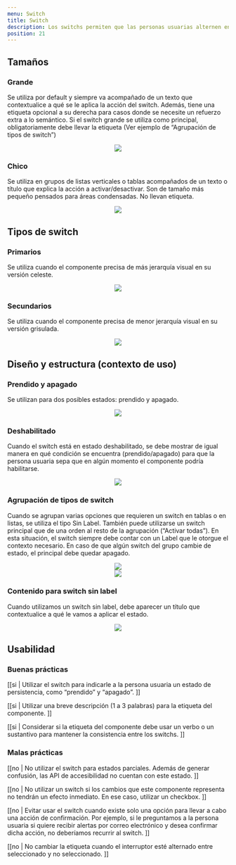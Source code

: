```yaml
---
menu: Switch
title: Switch
description: Los switchs permiten que las personas usuarias alternen entre dos estados posibles, como “prendido” y “apagado”. Su efecto es automático y no necesita de una confirmación como es en el caso de un Checkbox.
position: 21
---
```


## Tamaños

### Grande

Se utiliza por default y siempre va acompañado de un texto que contextualice a qué se le aplica la acción del switch. Además, tiene una etiqueta opcional a su derecha para casos donde se necesite un refuerzo extra a lo semántico. Si el switch grande se utiliza como principal, obligatoriamente debe llevar la etiqueta (Ver ejemplo de “Agrupación de tipos de switch”)

<div align="center" class="mt-5">
  <img src="/componentes/switch/imagen-0.png" />
</div>

### Chico

Se utiliza en grupos de listas verticales o tablas acompañados de un texto o título que explica la acción a activar/desactivar. Son de tamaño más pequeño pensados para áreas condensadas. No llevan etiqueta.

<div align="center" class="mt-5">
  <img src="/componentes/switch/imagen-1.png" />
</div>

## Tipos de switch

### Primarios

Se utiliza cuando el componente precisa de más jerarquía visual en su versión celeste.

<div align="center" class="mt-5">
  <img src="/componentes/switch/imagen-2.png" />
</div>

### Secundarios

Se utiliza cuando el componente precisa de menor jerarquía visual en su versión grisulada.

<div align="center" class="mt-5">
  <img src="/componentes/switch/imagen-3.png" />
</div>

## Diseño y estructura (contexto de uso)

### Prendido y apagado

Se utilizan para dos posibles estados: prendido y apagado.

<div align="center" class="mt-5">
  <img src="/componentes/switch/imagen-4.png" />
</div>

### Deshabilitado

Cuando el switch está en estado deshabilitado, se debe mostrar de igual manera en qué condición se encuentra (prendido/apagado) para que la persona usuaria sepa que en algún momento el componente podría habilitarse.

<div align="center" class="mt-5">
  <img src="/componentes/switch/imagen-5.png" />
</div>

### Agrupación de tipos de switch

Cuando se agrupan varias opciones que requieren un switch en tablas o en listas, se utiliza el tipo Sin Label. También puede utilizarse un switch principal que de una orden al resto de la agrupación (“Activar todas”). En esta situación, el switch siempre debe contar con un Label que le otorgue el contexto necesario. En caso de que algún switch del grupo cambie de estado, el principal debe quedar apagado.

<div align="center" class="mt-5">
  <img src="/componentes/switch/imagen-6.png" />
</div>

<div align="center" class="mt-5">
  <img src="/componentes/switch/imagen-7.png" />
</div>

### Contenido para switch sin label

Cuando utilizamos un switch sin label, debe aparecer un título que contextualice a qué le vamos a aplicar el estado.

<div align="center" class="mt-5">
  <img src="/componentes/switch/imagen-8.png" />
</div>

## Usabilidad

### Buenas prácticas

[[si | Utilizar el switch para indicarle a la persona usuaria un estado de persistencia, como “prendido” y “apagado”. ]]

[[si | Utilizar una breve descripción (1 a 3 palabras) para la etiqueta del componente. ]]

[[si | Considerar si la etiqueta del componente debe usar un verbo o un sustantivo para mantener la consistencia entre los switchs. ]]

### Malas prácticas

[[no | No utilizar el switch para estados parciales. Además de generar confusión, las API de accesibilidad no cuentan con este estado. ]]

[[no | No utilizar un switch si los cambios que este componente representa no tendrán un efecto inmediato. En ese caso, utilizar un checkbox. ]]

[[no | Evitar usar el switch cuando existe solo una opción para llevar a cabo una acción de confirmación. Por ejemplo, si le preguntamos a la persona usuaria si quiere recibir alertas por correo electrónico y desea confirmar dicha acción, no deberíamos recurrir al switch. ]]

[[no | No cambiar la etiqueta cuando el interruptor esté alternado entre seleccionado y no seleccionado. ]]
